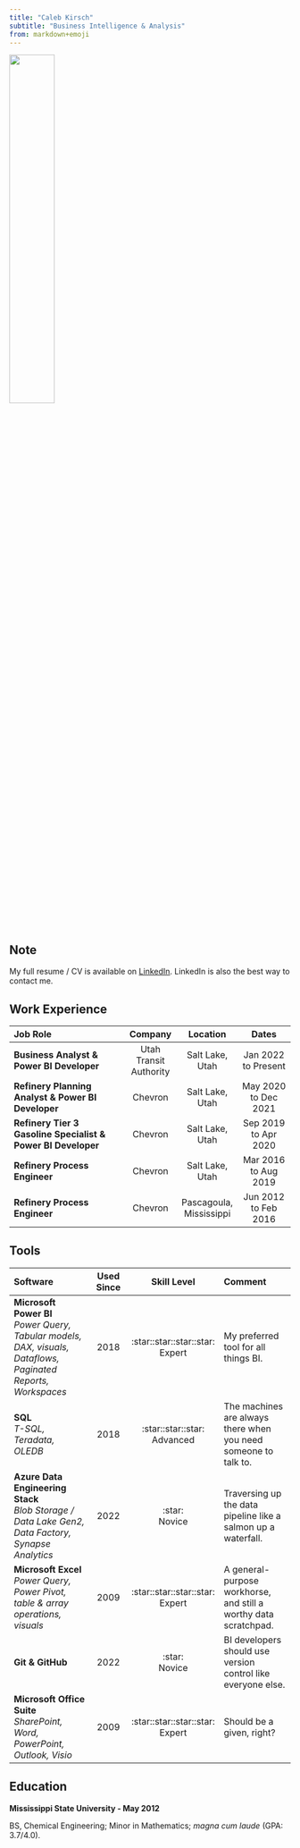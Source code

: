 ```yaml
---
title: "Caleb Kirsch"
subtitle: "Business Intelligence & Analysis"
from: markdown+emoji
---
```


![](assets/headshot.jpg){width="40%"}

:::{.callout-note}
## Note
My full resume / CV is available on [LinkedIn](https://www.linkedin.com/in/calebkirsch). LinkedIn is also the best way to contact me.
:::

## Work Experience

|Job Role|Company|Location|Dates|
|:------------|:----:|:----:|:----:|
|**Business Analyst & Power BI Developer**|Utah Transit Authority|Salt Lake,<br/>Utah|Jan 2022<br/>to Present|
|**Refinery Planning Analyst & Power BI Developer**|Chevron|Salt Lake,<br/>Utah|May 2020<br/>to Dec 2021|
|**Refinery Tier 3 Gasoline Specialist & Power BI Developer**|Chevron|Salt Lake,<br/>Utah|Sep 2019<br/>to Apr 2020|
|**Refinery Process Engineer**|Chevron|Salt Lake,<br/>Utah|Mar 2016<br/>to Aug 2019|
|**Refinery Process Engineer**|Chevron|Pascagoula,<br/> Mississippi|Jun 2012<br/>to Feb 2016|


## Tools
|Software|Used Since|Skill Level|Comment|
|:-----------|:---:|:---:|:---------|
|**Microsoft Power BI**<br/>*Power Query, Tabular models, DAX, visuals, Dataflows, Paginated Reports, Workspaces*|2018|:star::star::star::star:<br/>Expert|My preferred tool for all things BI.|
|**SQL**<br/>*T-SQL, Teradata, OLEDB*|2018|:star::star::star:<br/>Advanced|The machines are always there when you need someone to talk to.|
|**Azure Data Engineering Stack**<br/>*Blob Storage / Data Lake Gen2, Data Factory, Synapse Analytics*|2022|:star:<br/>Novice|Traversing up the data pipeline like a salmon up a waterfall.|
|**Microsoft Excel**<br/>*Power Query, Power Pivot, table & array operations, visuals*|2009|:star::star::star::star:<br/>Expert|A general-purpose workhorse, and still a worthy data scratchpad.|
|**Git & GitHub**|2022|:star:<br/>Novice|BI developers should use version control like everyone else.|
|**Microsoft Office Suite**<br/>*SharePoint, Word, PowerPoint, Outlook, Visio*|2009|:star::star::star::star:<br/>Expert|Should be a given, right?|

## Education

**Mississippi State University - May 2012**

BS, Chemical Engineering; Minor in Mathematics; *magna cum laude* (GPA: 3.7/4.0).
